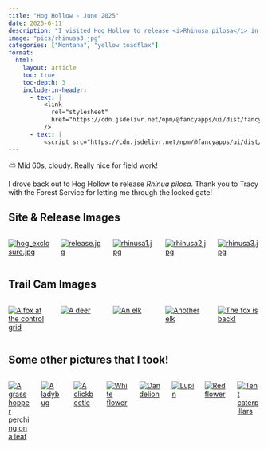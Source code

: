 ```yaml
---
title: "Hog Hollow - June 2025"
date: 2025-6-11
description: "I visited Hog Hollow to release <i>Rhinusa pilosa</i> in our grids."
image: "pics/rhinusa3.jpg"
categories: ["Montana", "yellow toadflax"]
format:
  html:
    layout: article
    toc: true
    toc-depth: 3
    include-in-header:
      - text: |
          <link
            rel="stylesheet"
            href="https://cdn.jsdelivr.net/npm/@fancyapps/ui/dist/fancybox.css"
          />
      - text: |
          <script src="https://cdn.jsdelivr.net/npm/@fancyapps/ui/dist/fancybox.umd.js"></script>
---
```


::: {.callout-note title="Weather"}
⛅ Mid 60s, cloudy. Really nice for field work!
:::

I drove back out to Hog Hollow to release *Rhinua pilosa*. Thank you to Tracy with the Forest Service for letting me through the locked gate!

## Site & Release Images

:::{.columns}
::: {.column width="33%" .px-2}
[![hog_exclosure.jpg](pics/hog_exclosure.jpg)](pics/hog_exclosure.jpg){data-fancybox="gallery" data-caption="hog_exclosure.jpg"}
:::

::: {.column width="33%" .px-2}
[![release.jpg](pics/release.jpg)](pics/release.jpg){data-fancybox="gallery" data-caption="release.jpg"}
:::

::: {.column width="33%" .px-2}
[![rhinusa1.jpg](pics/rhinusa1.jpg)](pics/rhinusa1.jpg){data-fancybox="gallery" data-caption="rhinusa1.jpg"}
:::

::: {.column width="33%" .px-2}
[![rhinusa2.jpg](pics/rhinusa2.jpg)](pics/rhinusa2.jpg){data-fancybox="gallery" data-caption="rhinusa2.jpg"}
:::

::: {.column width="33%" .px-2}
[![rhinusa3.jpg](pics/rhinusa3.jpg)](pics/rhinusa3.jpg){data-fancybox="gallery" data-caption="rhinusa3.jpg"}
:::
:::

## Trail Cam Images
:::{.columns}
::: {.column width="33%" .px-2}
[![A fox at the control grid](pics/hog_c_6-11/DSCF0005.jpg)](pics/hog_c_6-11/DSCF0005.jpg){data-fancybox="gallery" data-caption="A fox at the control grid"}
:::

::: {.column width="33%" .px-2}
[![A deer](pics/hog_c_6-11/DSCF0013.jpg)](pics/hog_c_6-11/DSCF0013.jpg){data-fancybox="gallery" data-caption="A deer"}
:::

::: {.column width="33%" .px-2}
[![An elk](pics/hog_c_6-11/DSCF0020.jpg)](pics/hog_c_6-11/DSCF0020.jpg){data-fancybox="gallery" data-caption="An elk"}
:::

::: {.column width="33%" .px-2}
[![Another elk](pics/hog_c_6-11/DSCF0021.jpg)](pics/hog_c_6-11/DSCF0021.jpg){data-fancybox="gallery" data-caption="Another elk"}
:::

::: {.column width="33%" .px-2}
[![The fox is back!](pics/hog_c_6-11/DSCF0032.jpg)](pics/hog_c_6-11/DSCF0032.jpg){data-fancybox="gallery" data-caption="The fox is back!"}
:::
:::

## Some other pictures that I took!
:::{.columns}
::: {.column width="33%" .px-2}
[![A grasshopper perching on a leaf](pics/ghopper.jpg)](pics/ghopper.jpg){data-fancybox="gallery" data-caption="A grasshopper perching on a leaf"}
:::

::: {.column width="33%" .px-2}
[![A ladybug](pics/ladybug.jpg)](pics/ladybug.jpg){data-fancybox="gallery" data-caption="A ladybug"}
:::

::: {.column width="33%" .px-2}
[![A clickbeetle](pics/click.jpg)](pics/click.jpg){data-fancybox="gallery" data-caption="A clickbeetle"}
:::

::: {.column width="33%" .px-2}
[![White flower](pics/whiteflower.jpg)](pics/whiteflower.jpg){data-fancybox="gallery" data-caption="White flower"}
:::

::: {.column width="33%" .px-2}
[![Dandelion](pics/dandy.jpg)](pics/dandy.jpg){data-fancybox="gallery" data-caption="Dandelion"}
:::

::: {.column width="33%" .px-2}
[![Lupin](pics/lupin.jpg)](pics/lupin.jpg){data-fancybox="gallery" data-caption="Lupin"}
:::

::: {.column width="33%" .px-2}
[![Red flower](pics/redflower2.jpg)](pics/redflower2.jpg){data-fancybox="gallery" data-caption="Red flower"}
:::

::: {.column width="33%" .px-2}
[![Tent caterpillars](pics/tentcat.jpg)](pics/tentcat.jpg){data-fancybox="gallery" data-caption="Tent caterpillars"}
:::
:::

